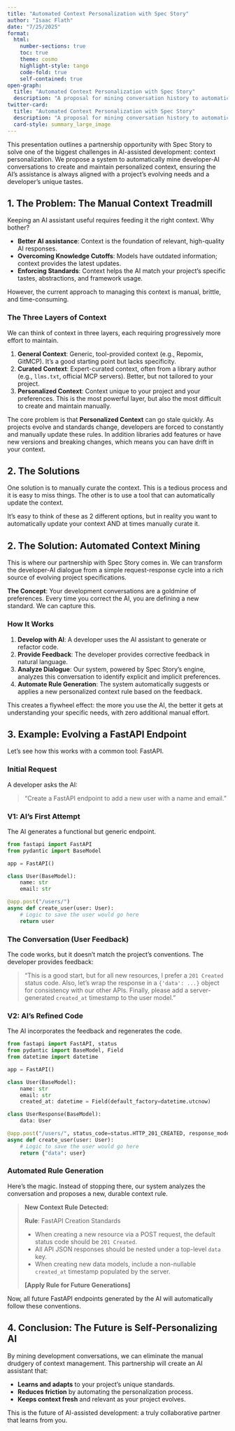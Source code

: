 ```yaml
---
title: "Automated Context Personalization with Spec Story"
author: "Isaac Flath"
date: "7/25/2025"
format:
  html:
    number-sections: true
    toc: true
    theme: cosmo
    highlight-style: tango
    code-fold: true
    self-contained: true
open-graph:
  title: "Automated Context Personalization with Spec Story"
  description: "A proposal for mining conversation history to automatically update and personalize AI context."
twitter-card:
  title: "Automated Context Personalization with Spec Story"
  description: "A proposal for mining conversation history to automatically update and personalize AI context."
  card-style: summary_large_image
---
```


This presentation outlines a partnership opportunity with Spec Story to solve one of the biggest challenges in AI-assisted development: context personalization. We propose a system to automatically mine developer-AI conversations to create and maintain personalized context, ensuring the AI's assistance is always aligned with a project's evolving needs and a developer's unique tastes.

## 1. The Problem: The Manual Context Treadmill

Keeping an AI assistant useful requires feeding it the right context. Why bother?

-   **Better AI assistance**: Context is the foundation of relevant, high-quality AI responses.
-   **Overcoming Knowledge Cutoffs**: Models have outdated information; context provides the latest updates.
-   **Enforcing Standards**: Context helps the AI match your project's specific tastes, abstractions, and framework usage.

However, the current approach to managing this context is manual, brittle, and time-consuming.

### The Three Layers of Context

We can think of context in three layers, each requiring progressively more effort to maintain.

1.  **General Context**: Generic, tool-provided context (e.g., Repomix, GitMCP). It's a good starting point but lacks specificity.
2.  **Curated Context**: Expert-curated context, often from a library author (e.g., `llms.txt`, official MCP servers). Better, but not tailored to your project.
3.  **Personalized Context**: Context unique to your project and your preferences. This is the most powerful layer, but also the most difficult to create and maintain manually.

The core problem is that **Personalized Context** can go stale quickly. As projects evolve and standards change, developers are forced to constantly and manually update these rules. In addition libraries add features or have new versions and breaking changes, which means you can have drift in your context.

## 2. The Solutions

One solution is to manually curate the context. This is a tedious process and it is easy to miss things.  The other is to use a tool that can automatically update the context.

It's easy to think of these as 2 different options, but in reality you want to automatically update your context AND at times manually curate it.


## 2. The Solution: Automated Context Mining

This is where our partnership with Spec Story comes in. We can transform the developer-AI dialogue from a simple request-response cycle into a rich source of evolving project specifications.

**The Concept**: Your development conversations are a goldmine of preferences. Every time you correct the AI, you are defining a new standard. We can capture this.

### How It Works

1.  **Develop with AI**: A developer uses the AI assistant to generate or refactor code.
2.  **Provide Feedback**: The developer provides corrective feedback in natural language.
3.  **Analyze Dialogue**: Our system, powered by Spec Story's engine, analyzes this conversation to identify explicit and implicit preferences.
4.  **Automate Rule Generation**: The system automatically suggests or applies a new personalized context rule based on the feedback.

This creates a flywheel effect: the more you use the AI, the better it gets at understanding your specific needs, with zero additional manual effort.

## 3. Example: Evolving a FastAPI Endpoint

Let's see how this works with a common tool: FastAPI.

### Initial Request

A developer asks the AI:

> "Create a FastAPI endpoint to add a new user with a name and email."

### V1: AI's First Attempt

The AI generates a functional but generic endpoint.

```python
from fastapi import FastAPI
from pydantic import BaseModel

app = FastAPI()

class User(BaseModel):
    name: str
    email: str

@app.post("/users/")
async def create_user(user: User):
    # Logic to save the user would go here
    return user
```

### The Conversation (User Feedback)

The code works, but it doesn't match the project's conventions. The developer provides feedback:

> "This is a good start, but for all new resources, I prefer a `201 Created` status code. Also, let's wrap the response in a `{'data': ...}` object for consistency with our other APIs. Finally, please add a server-generated `created_at` timestamp to the user model."

### V2: AI's Refined Code

The AI incorporates the feedback and regenerates the code.

```python
from fastapi import FastAPI, status
from pydantic import BaseModel, Field
from datetime import datetime

app = FastAPI()

class User(BaseModel):
    name: str
    email: str
    created_at: datetime = Field(default_factory=datetime.utcnow)

class UserResponse(BaseModel):
    data: User

@app.post("/users/", status_code=status.HTTP_201_CREATED, response_model=UserResponse)
async def create_user(user: User):
    # Logic to save the user would go here
    return {"data": user}
```

### Automated Rule Generation

Here's the magic. Instead of stopping there, our system analyzes the conversation and proposes a new, durable context rule.

> **New Context Rule Detected:**
>
> **Rule**: FastAPI Creation Standards
>
> -   When creating a new resource via a POST request, the default status code should be `201 Created`.
> -   All API JSON responses should be nested under a top-level `data` key.
> -   When creating new data models, include a non-nullable `created_at` timestamp populated by the server.
>
> **[Apply Rule for Future Generations]**

Now, all future FastAPI endpoints generated by the AI will automatically follow these conventions.

## 4. Conclusion: The Future is Self-Personalizing AI

By mining development conversations, we can eliminate the manual drudgery of context management. This partnership will create an AI assistant that:

-   **Learns and adapts** to your project's unique standards.
-   **Reduces friction** by automating the personalization process.
-   **Keeps context fresh** and relevant as your project evolves.

This is the future of AI-assisted development: a truly collaborative partner that learns from you.
